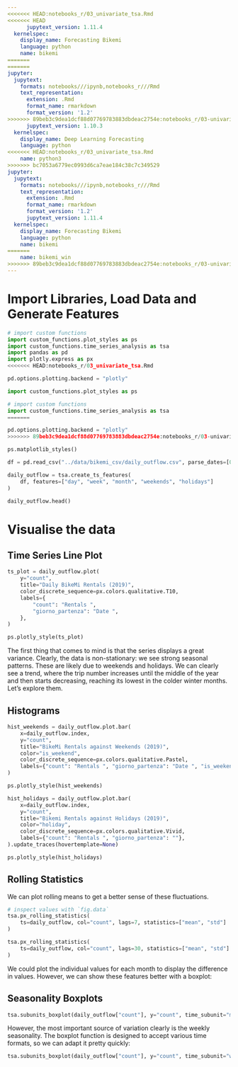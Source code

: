 ```yaml
---
<<<<<<< HEAD:notebooks_r/03_univariate_tsa.Rmd
<<<<<<< HEAD
      jupytext_version: 1.11.4
  kernelspec:
    display_name: Forecasting Bikemi
    language: python
    name: bikemi
=======
=======
jupyter:
  jupytext:
    formats: notebooks///ipynb,notebooks_r///Rmd
    text_representation:
      extension: .Rmd
      format_name: rmarkdown
      format_version: '1.2'
>>>>>>> 89beb3c9dea1dcf88d07769783883dbdeac2754e:notebooks_r/03-univariate_tsa.Rmd
      jupytext_version: 1.10.3
  kernelspec:
    display_name: Deep Learning Forecasting
    language: python
<<<<<<< HEAD:notebooks_r/03_univariate_tsa.Rmd
    name: python3
>>>>>>> bc7053a6779ec0993d6ca7eae184c38c7c349529
jupyter:
  jupytext:
    formats: notebooks///ipynb,notebooks_r///Rmd
    text_representation:
      extension: .Rmd
      format_name: rmarkdown
      format_version: '1.2'
      jupytext_version: 1.11.4
  kernelspec:
    display_name: Forecasting Bikemi
    language: python
    name: bikemi
=======
    name: bikemi_win
>>>>>>> 89beb3c9dea1dcf88d07769783883dbdeac2754e:notebooks_r/03-univariate_tsa.Rmd
---
```


# Import Libraries, Load Data and Generate Features

```python
# import custom functions
import custom_functions.plot_styles as ps
import custom_functions.time_series_analysis as tsa
import pandas as pd
import plotly.express as px
<<<<<<< HEAD:notebooks_r/03_univariate_tsa.Rmd

pd.options.plotting.backend = "plotly"

import custom_functions.plot_styles as ps

# import custom functions
import custom_functions.time_series_analysis as tsa
=======

pd.options.plotting.backend = "plotly"
>>>>>>> 89beb3c9dea1dcf88d07769783883dbdeac2754e:notebooks_r/03-univariate_tsa.Rmd

ps.matplotlib_styles()
```

```python
df = pd.read_csv("../data/bikemi_csv/daily_outflow.csv", parse_dates=[0], index_col=[0])

daily_outflow = tsa.create_ts_features(
    df, features=["day", "week", "month", "weekends", "holidays"]
)

daily_outflow.head()
```

# Visualise the data



## Time Series Line Plot

```python
ts_plot = daily_outflow.plot(
    y="count",
    title="Daily BikeMi Rentals (2019)",
    color_discrete_sequence=px.colors.qualitative.T10,
    labels={
        "count": "Rentals ",
        "giorno_partenza": "Date ",
    },
)

ps.plotly_style(ts_plot)
```

The first thing that comes to mind is that the series displays a great variance. Clearly, the data is non-stationary: we see strong seasonal patterns. These are likely due to weekends and holidays. We can clearly see a trend, where the trip number increases until the middle of the year and then starts decreasing, reaching its lowest in the colder winter months. Let's explore them.


## Histograms

```python
hist_weekends = daily_outflow.plot.bar(
    x=daily_outflow.index,
    y="count",
    title="BikeMi Rentals against Weekends (2019)",
    color="is_weekend",
    color_discrete_sequence=px.colors.qualitative.Pastel,
    labels={"count": "Rentals ", "giorno_partenza": "Date ", "is_weekend": "Weekend "},
)

ps.plotly_style(hist_weekends)
```

```python
hist_holidays = daily_outflow.plot.bar(
    x=daily_outflow.index,
    y="count",
    title="Bikemi Rentals against Holidays (2019)",
    color="holiday",
    color_discrete_sequence=px.colors.qualitative.Vivid,
    labels={"count": "Rentals ", "giorno_partenza": ""},
).update_traces(hovertemplate=None)

ps.plotly_style(hist_holidays)
```

## Rolling Statistics


We can plot rolling means to get a better sense of these fluctuations.

```python
# inspect values with `fig.data`
tsa.px_rolling_statistics(
    ts=daily_outflow, col="count", lags=7, statistics=["mean", "std"]
)
```

```python
tsa.px_rolling_statistics(
    ts=daily_outflow, col="count", lags=30, statistics=["mean", "std"]
)
```

We could plot the individual values for each month to display the difference in values. However, we can show these features better with a boxplot:


## Seasonality Boxplots

```python
tsa.subunits_boxplot(daily_outflow["count"], y="count", time_subunit="month")
```

However, the most important source of variation clearly is the weekly seasonality. The boxplot function is designed to accept various time formats, so we can adapt it pretty quickly:

```python
tsa.subunits_boxplot(daily_outflow["count"], y="count", time_subunit="weekday")
```
